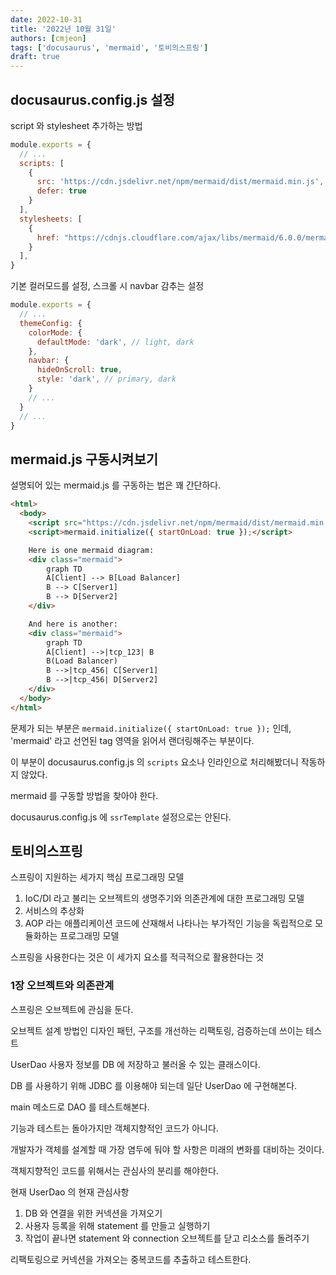 ```yaml
---
date: 2022-10-31
title: '2022년 10월 31일'
authors: [cmjeon]
tags: ['docusaurus', 'mermaid', '토비의스프링']
draft: true
---
```


## docusaurus.config.js 설정

script 와 stylesheet 추가하는 방법

```js {3-13} title="docusaurus.config.js"
module.exports = {
  // ...
  scripts: [
    {
      src: 'https://cdn.jsdelivr.net/npm/mermaid/dist/mermaid.min.js',
      defer: true
    }
  ],
  stylesheets: [
    {
      href: "https://cdnjs.cloudflare.com/ajax/libs/mermaid/6.0.0/mermaid.css"
    }
  ],
}
```

기본 컬러모드를 설정, 스크롤 시 navbar 감추는 설정

```js {4-10} title="docusaurus.config.js"
module.exports = {
  // ...
  themeConfig: {
    colorMode: {
      defaultMode: 'dark', // light, dark
    },
    navbar: {
      hideOnScroll: true,
      style: 'dark', // primary, dark
    }
    // ...
  }
  // ...
}
```

## mermaid.js 구동시켜보기

설명되어 있는 mermaid.js 를 구동하는 법은 꽤 간단하다.

```html
<html>
  <body>
    <script src="https://cdn.jsdelivr.net/npm/mermaid/dist/mermaid.min.js"></script>
    <script>mermaid.initialize({ startOnLoad: true });</script>

    Here is one mermaid diagram:
    <div class="mermaid">
        graph TD
        A[Client] --> B[Load Balancer]
        B --> C[Server1]
        B --> D[Server2]
    </div>

    And here is another:
    <div class="mermaid">
        graph TD
        A[Client] -->|tcp_123| B
        B(Load Balancer)
        B -->|tcp_456| C[Server1]
        B -->|tcp_456| D[Server2]
    </div>
  </body>
</html>
```

문제가 되는 부분은 `mermaid.initialize({ startOnLoad: true });` 인데, 'mermaid' 라고 선언된 tag 영역을 읽어서 랜더링해주는 부분이다.

이 부분이 docusaurus.config.js 의 `scripts` 요소나 인라인으로 처리해봤더니 작동하지 않았다.

mermaid 를 구동할 방법을 찾아야 한다.

docusaurus.config.js 에 `ssrTemplate` 설정으로는 안된다.

## 토비의스프링

스프링이 지원하는 세가지 핵심 프로그래밍 모델

1. IoC/DI 라고 불리는 오브젝트의 생명주기와 의존관계에 대한 프로그래밍 모델
2. 서비스의 추상화
3. AOP 라는 애플리케이션 코드에 산재해서 나타나는 부가적인 기능을 독립적으로 모듈화하는 프로그래밍 모델

스프링을 사용한다는 것은 이 세가지 요소를 적극적으로 활용한다는 것

### 1장 오브젝트와 의존관계

스프링은 오브젝트에 관심을 둔다.

오브젝트 설계 방법인 디자인 패턴, 구조를 개선하는 리팩토링, 검증하는데 쓰이는 테스트

UserDao 사용자 정보를 DB 에 저장하고 불러올 수 있는 클래스이다.

DB 를 사용하기 위해 JDBC 를 이용해야 되는데 일단 UserDao 에 구현해본다.

main 메소드로 DAO 를 테스트해본다.

기능과 테스트는 돌아가지만 객체지향적인 코드가 아니다.

개발자가 객체를 설계할 때 가장 염두에 둬야 할 사항은 미래의 변화를 대비하는 것이다.

객체지향적인 코드를 위해서는 관심사의 분리를 해야한다.

현재 UserDao 의 현재 관심사항

1. DB 와 연결을 위한 커넥션을 가져오기
2. 사용자 등록을 위해 statement 를 만들고 실행하기
3. 작업이 끝나면 statement 와 connection 오브젝트를 닫고 리소스를 돌려주기

리팩토링으로 커넥션을 가져오는 중복코드를 추출하고 테스트한다.